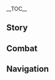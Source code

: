 {{CharacterTabs}}
{{LanguageTabs}}
{{Stub|1={{Meta/VO|rm=1|tl=1}}}}
__TOC__
==Story==
{{VO/Story
|character               = Nilou
|language                = ko
|name                    = 닐루

<!-- Hello -->
|vo_01_01_title          = 첫 만남…
|vo_01_01_subtitle       = Hello
|vo_01_01_file           = VO_{language}{character} Hello.ogg
|vo_01_01_tx             = 안녕, 난 주바이르 극장의 닐루라고 해. 오늘은 이 춤을 준비했는데, 한눈팔지 말고 지켜봐 줘. 그럼 시작할게&mdash;&mdash;
|vo_01_01_rm             = 
|vo_01_01_tl             = 

<!-- Chats -->
|vo_02_01_title          = 잡담・연습
|vo_02_01_subtitle       = Chat: Practice
|vo_02_01_file           = VO_{language}{character} Chat - Practice.ogg
|vo_02_01_tx             = 먼저 이렇게 하고… 다음 동작은… 이렇게 하자, 응응
|vo_02_01_rm             = 
|vo_02_01_tl             = 

|vo_02_02_title          = 잡담・졸음
|vo_02_02_subtitle       = Chat: Sleepiness
|vo_02_02_file           = VO_{language}{character} Chat - Sleepiness.ogg
|vo_02_02_tx             = 심호흡을 한 다음 풍선을 크게 불어서 졸음을 안에다 넣고, 후&mdash;&mdash;하고 날려봐
|vo_02_02_rm             = 
|vo_02_02_tl             = 

|vo_02_03_title          = 잡담・휴식
|vo_02_03_subtitle       = Chat: Rest
|vo_02_03_file           = VO_{language}{character} Chat - Rest.ogg
|vo_02_03_tx             = 이렇게 여유로운 날도 나쁘지 않아, 정말 한가하네
|vo_02_03_rm             = 
|vo_02_03_tl             = 

<!-- Weather -->
|vo_03_01_title          = 비가 올 때…
|vo_03_01_subtitle       = When It Rains
|vo_03_01_file           = VO_{language}{character} When It Rains.ogg
|vo_03_01_tx             = 날씨는 기분과도 같아. 가끔 우중충해지지만 조급할 필요가 없어. 비가 내리고 나면 하늘은 더 맑아지니까
|vo_03_01_rm             = 
|vo_03_01_tl             = 

|vo_03_02_title          = 번개가 칠 때…
|vo_03_02_subtitle       = When Thunder Strikes
|vo_03_02_file           = VO_{language}{character} When Thunder Strikes.ogg
|vo_03_02_tx             = 번개 소리가 조금 무섭네. 혹시 너도 겁나? 내가 신기한 방법 하나 알려줄까?
|vo_03_02_rm             = 
|vo_03_02_tl             = 

|vo_03_03_title          = 눈이 올 때…
|vo_03_03_subtitle       = When It Snows
|vo_03_03_file           = VO_{language}{character} When It Snows.ogg
|vo_03_03_tx             = 어? 와&mdash;&mdash;눈이다. 들어봐, 눈의 속삭임이 들려. 회전하는 눈송이를 보고 있으면 마치 요정이 춤추고 있는 것 같지 않아?
|vo_03_03_tl             = 
|vo_03_03_rm             = 

|vo_03_04_title          = 햇살이 좋을 때…
|vo_03_04_subtitle       = When the Sun Is Out
|vo_03_04_file           = VO_{language}{character} When the Sun Is Out.ogg
|vo_03_04_tx             = 하늘이 맑은 날에… 따뜻한 햇볕을 쬐면, 음, 잠이 솔솔 오지…
|vo_03_04_rm             = 
|vo_03_04_tl             = 

|vo_03_05_title          = 강풍이 불 때…
|vo_03_05_subtitle       = When the Wind Is Blowing
|vo_03_05_file           = VO_{language}{character} When the Wind Is Blowing.ogg
|vo_03_05_tx             = 괜찮아? 모래바람을 조심해
|vo_03_05_rm             = 
|vo_03_05_tl             = 

<!-- Greetings -->
|vo_04_01_title          = 아침 인사…
|vo_04_01_subtitle       = Good Morning
|vo_04_01_file           = VO_{language}{character} Good Morning.ogg
|vo_04_01_tx             = 좋은 아침. 음? 왜 그렇게 뚫어지게 봐…? 머, 머리가 눌렸나? 으아, 보지 마. 바로 정리할게
|vo_04_01_rm             = 
|vo_04_01_tl             = 

|vo_04_02_title          = 점심 인사…
|vo_04_02_subtitle       = Good Afternoon
|vo_04_02_file           = VO_{language}{character} Good Afternoon.ogg
|vo_04_02_tx             = 흠… 으음… 점심에 빵을 먹을까 밥을 먹을까? 아니면 으깬 콩이 좋으려나?
|vo_04_02_rm             = 
|vo_04_02_tl             = 

|vo_04_03_title          = 저녁 인사…
|vo_04_03_subtitle       = Good Evening
|vo_04_03_friendship     = 4
|vo_04_03_file           = VO_{language}{character} Good Evening.ogg
|vo_04_03_tx             = 좋은 밤이야. 오늘 밤에 주바이르 극장에서 공연이 있는데, 표 몇 장 줄까?
|vo_04_03_rm             = 
|vo_04_03_tl             = 

|vo_04_04_title          = 굿나잇…
|vo_04_04_subtitle       = Good Night
|vo_04_04_file           = VO_{language}{character} Good Night.ogg
|vo_04_04_tx             = 자기 전에 모든 고민을 털어버려야 푹 잘 수 있어. 너만 괜찮다면 내가 고민을 다 들어줄게
|vo_04_04_rm             = 
|vo_04_04_tl             = 

<!-- About -->
|vo_05_01_title          = {name} 자신에 대해・몸짓언어
|vo_05_01_subtitle       = About {character}: Body Language
|vo_05_01_file           = VO_{language}{character} About {character} - Body Language.ogg
|vo_05_01_tx             = 가끔은 말보다 춤이 감정을 더 쉽게 표현할 수 있어. 무슨 말을 해야 할지 모르겠을 땐 춤을 춰봐
|vo_05_01_rm             = 
|vo_05_01_tl             = 

|vo_05_02_title          = {name} 자신에 대해・춤과 지식
|vo_05_02_subtitle       = About {character}: Dance and Wisdom
|vo_05_02_file           = VO_{language}{character} About {character} - Dance and Wisdom.ogg
|vo_05_02_tx             = 지식을 탐구하려면 엄청난 재능이 필요해. 필사적으로 노력해도 성과가 없으면 결국 지치고 낙담하게 되지…. 하지만 춤은 달라. 잘 알지 못해도 구경은 할 수 있잖아. 이러한 몸짓을 통해 예술의 아름다움과 가치를 느낄 수 있다면 정말 기쁠 거야
|vo_05_02_rm             = 
|vo_05_02_tl             = 

<!-- About Us -->
|vo_06_01_title          = 우리에 대해・화를 삭이는 법
|vo_06_01_subtitle       = About Us: Dealing with Anger
|vo_06_01_file           = VO_{language}{character} About Us - Dealing with Anger.ogg
|vo_06_01_tx             = 가슴이 답답해? 화를 삭이는 건 좋지 않아. 자, 나를 따라 해봐. 먼저 오른손으로 앞에 커다란 원을 그린 다음, 두 손으로 가슴속에서 기분 나쁜 일들을 몽땅 꺼내서 원 안에 집어넣는 거야. 그리고 있는 힘껏 던져버려&mdash;&mdash;어때? 마음이 좀 편해졌니?
|vo_06_01_rm             = 
|vo_06_01_tl             = 

|vo_06_02_title          = 우리에 대해・멀리 떠나는 모험
|vo_06_02_subtitle       = About Us: Going on Adventures
|vo_06_02_file           = VO_{language}{character} About Us - Going on Adventures.ogg
|vo_06_02_tx             = 수메르성을 벗어나 본 적이 없지만… 너와 같이 모험을 떠나고 싶어. 낯선 곳에 가면 잘 적응해 볼게…. 음, 이나즈마의 모래에서는 갑자기 엄청 큰 모래 벌레가 튀어나오는 일이 없다는 게 사실이야?
|vo_06_02_rm             = 
|vo_06_02_tl             = 

<!-- Miscellany I -->
|vo_07_01_title          = 「신의 눈」에 대해…
|vo_07_01_subtitle       = About the [[Vision]]
|vo_07_01_friendship     = 4
|vo_07_01_file           = VO_{language}{character} About the Vision.ogg
|vo_07_01_tx             = 내 신의 눈은 첫 무대에서 춤을 출 때 얻은 거야. 신이 내 관중이 되었던 걸 보면, 분명 인간의 예술이 아름답다고 생각하신 거겠지?
|vo_07_01_rm             = 
|vo_07_01_tl             = 

|vo_07_02_title          = 하고 싶은 이야기…
|vo_07_02_subtitle       = Something to Share
|vo_07_02_file           = VO_{language}{character} Something to Share.ogg
|vo_07_02_tx             = 노력했는데도 결과가 없는 건 이상한 일이 아니야. 내가 아무리 노력해도 명론파의 지식을 이해할 수 없는 것처럼 말이야. 그럴 때는 머리를 한번 흔들어주고 방향을 전환해 주면 돼
|vo_07_02_rm             = 
|vo_07_02_tl             = 

|vo_07_03_title          = 흥미있는 일・수정 나비의 춤
|vo_07_03_subtitle       = Interesting Things: Dance of the Crystalflies
|vo_07_03_file           = VO_{language}{character} Interesting Things - Dance of the Crystalflies.ogg
|vo_07_03_tx             = 수정 나비는 색이 다양해서 정말 예뻐. 호기심을 이기지 못해 손을 뻗어 만지려고 하면 아름답고 빠른 춤을 추며 너에게서 멀어질 거야. 나도 날 수 있다면 수정 나비의 춤을 배울 수 있을 텐데
|vo_07_03_rm             = 
|vo_07_03_tl             = 

|vo_07_04_title          = 흥미있는 일・파디사라
|vo_07_04_subtitle       = Interesting Things: Padisarahs
|vo_07_04_file           = VO_{language}{character} Interesting Things - Padisarahs.ogg
|vo_07_04_tx             = 화신(花神)님이 춤을 추시면 그분이 밟은 땅에는 진정한 파디사라가 활짝 피어났다고 해. 상상만으로도 정말 아름다워. 그 풍경을 직접 볼 수 있다면 얼마나 좋을까?
|vo_07_04_rm             = 
|vo_07_04_tl             = 

<!-- About Others -->
|vo_08_01_title          = 사이노에 대해…
|vo_08_01_subtitle       = About [[Cyno]]
|vo_08_01_friendship     = 4
|vo_08_01_file           = VO_{language}{character} About Cyno.ogg
|vo_08_01_tx             = 아카데미아 사람은 다가가기가 꺼려져. 춤과 노래 같은 예술을 안 좋게 보거든. 그 사람들은 스트레스를 어떻게 푸는지 종종 생각하곤 해. 음… 사이노는 「일곱 성인의 소환」을 한다고? 뭔가 상상이 안 돼
|vo_08_01_rm             = 
|vo_08_01_tl             = 

|vo_08_02_title          = 타이나리에 대해…
|vo_08_02_subtitle       = About [[Tighnari]]
|vo_08_02_friendship     = 4
|vo_08_02_file           = VO_{language}{character} About Tighnari.ogg
|vo_08_02_tx             = 아주 훌륭한 식물학자라고 들었어. 버섯을 구분하는 능력도 정말 뛰어날 거야. 그럼 독버섯을 먹을 일은 없겠지…? 부럽다
|vo_08_02_rm             = 
|vo_08_02_tl             = 

|vo_08_03_title          = 콜레이에 대해…
|vo_08_03_subtitle       = About [[Collei]]
|vo_08_03_friendship     = 4
|vo_08_03_file           = VO_{language}{character} About Collei.ogg
|vo_08_03_tx             = 가끔 내 공연을 보러오는데 정말 친절한 숲의 견습 순찰자야. 나한테 길을 잃어버리지 말라고 당부까지 하던데, 왜 그런 걸까? 난 길을 잃은 적이 한 번도 없는걸
|vo_08_03_rm             = 
|vo_08_03_tl             = 

|vo_08_04_title          = 카베에 대해…
|vo_08_04_subtitle       = About [[Kaveh]]
|vo_08_04_friendship     = 4
|vo_08_04_file           = VO_{language}{character} About Kaveh.ogg
|vo_08_04_tx             = 그 사람이 아름다운 알카자르자레궁을 지었다고 들었어. 그런 작품을 만들 수 있다는 건 정말 즐거운 일이겠지? 내가 춤을 연습할 때 사람들에게 선보일 생각을 하면 엄청 기쁘고, 동기부여가 되는 것처럼 말이야
|vo_08_04_rm             = 
|vo_08_04_tl             = 

|vo_08_05_title          = 데히야에 대해…
|vo_08_05_subtitle       = About [[Dehya]]
|vo_08_05_friendship     = 4
|vo_08_05_file           = VO_{language}{character} About Dehya.ogg
|vo_08_05_tx             = 근래에 이렇게 많은 일들이 있었다니 정말 믿기지 않아. 데히야와 두냐르자드에게 적절한 선물을 하고 싶은데… 도저히 결정을 못 내리겠어. 바자르 친구들이 추천해 준 것을 다 주려고 하니 너무 많고, 어떻게 하면 좋을까?
|vo_08_05_rm             = 
|vo_08_05_tl             = 

|vo_08_06_title          = 도리에 대해…
|vo_08_06_subtitle       = About [[Dori]]
|vo_08_06_friendship     = 4
|vo_08_06_file           = VO_{language}{character} About Dori.ogg
|vo_08_06_tx             = 통이 큰 도리 상인도 내 춤을 본 적이 있어. 한 번은 그 상인이 주바이르 씨와 무슨 이야기를 나누었는데, 그 뒤로는 안 오더라고. 도대체 무슨 이야기를 했을까? …어? 날 데리고 티바트 순회공연을 하려던 걸 수도 있다고? 그럴 리가, 주바이르 씨가 대신 거절해 주셨을 거야… 거절하셨겠지…?
|vo_08_06_rm             = 
|vo_08_06_tl             = 

|vo_08_07_title          = 작은 쿠사나리 화신에 대해…
|vo_08_07_subtitle       = About [[Lesser Lord Kusanali]]
|vo_08_07_friendship     = 4
|vo_08_07_file           = VO_{language}{character} About Lesser Lord Kusanali.ogg
|vo_08_07_tx             = 바자르 사람들은 다들 작은 쿠사나리 화신님을 좋아해. 그분이 내가 추는 화신(花神)의 춤을 어떻게 평가하실지 너무 궁금해…. 아! 아니다, 역시 그만두는 게 좋겠어. 막상 보러 오시면 긴장해서 아무것도 못 할 거야…
|vo_08_07_rm             = 
|vo_08_07_tl             = 

<!-- More About -->
|vo_09_01_title          = {name}에 대해 알기・첫 번째
|vo_09_01_subtitle       = More About {character}: I
|vo_09_01_file           = VO_{language}{character} More About {character} - 01.ogg
|vo_09_01_tx             = 음&mdash;&mdash;아! 미안해, 뭘 먹으러 갈지 고민한다고 잠시 다른 생각을 했네…. 헤헤, 내 도움이 필요하니?
|vo_09_01_rm             = 
|vo_09_01_tl             = 

|vo_09_02_title          = {name}에 대해 알기・두 번째
|vo_09_02_subtitle       = More About {character}: II
|vo_09_02_friendship     = 3
|vo_09_02_file           = VO_{language}{character} More About {character} - 02.ogg
|vo_09_02_tx             = 선생님이 춤추는 요령을 많이 가르쳐주셨지만, 가장 중요한 건 춤을 출 때 감정을 몰입하는 거라고 하셨어. 그래야 사람들에게 감동을 줄 수 있거든. 느끼는 게 있어야 표현을 할 수 있잖아. 아름다움을 표현하고 싶으면 직접 아름다움 그 자체가 되는 거야
|vo_09_02_rm             = 
|vo_09_02_tl             = 

|vo_09_03_title          = {name}에 대해 알기・세 번째
|vo_09_03_subtitle       = More About {character}: III
|vo_09_03_friendship     = 4
|vo_09_03_file           = VO_{language}{character} More About {character} - 03.ogg
|vo_09_03_tx             = 가끔 관중들이 편지를 보내오는데, 나의 춤을 보고 힘을 얻었다고 하는 사람들이 있어. 주바이르 극장 사람들에게 이 기쁨을 공유해 줄 거야. 관중들에게 보이는 건 무대 위의 한 사람이겠지만, 내게 있어 이건 모두의 노력으로 얻은 결실이거든
|vo_09_03_rm             = 
|vo_09_03_tl             = 

|vo_09_04_title          = {name}에 대해 알기・네 번째
|vo_09_04_subtitle       = More About {character}: IV
|vo_09_04_friendship     = 5
|vo_09_04_file           = VO_{language}{character} More About {character} - 04.ogg
|vo_09_04_tx             = 바자르에서 가끔 서커스 공연 같은 걸 해. 공을 계속 던지고 받고 하는 그런 거 말이야. 나도 한번 해봤는데 공이 계속 손이 아닌 머리 위로 떨어지는 거 있지…. 그때 주바이르 씨와 사람들이 얼마나 웃던지. 내 신체 능력이 엄청 뛰어난 줄 알았나 봐. 헤헤, 약점을 들켜버렸지 뭐야
|vo_09_04_rm             = 
|vo_09_04_tl             = 

|vo_09_05_title          = {name}에 대해 알기・다섯 번째
|vo_09_05_subtitle       = More About {character}: V
|vo_09_05_friendship     = 6
|vo_09_05_file           = VO_{language}{character} More About {character} - 05.ogg
|vo_09_05_tx             = 전에 누가 나보고 따스한 햇볕 아래의 오아시스 같다면서 날 보면 마음이 따뜻해지고 힐링이 된다고 했어. 기쁘긴 했지만 내가 추구하는 건, 내가 사람들에게 보여주고 싶은 가치는 그 정도에 그치지 않아. 하지만 너랑 오래 알고 지내다 보니 누군가의 관심과 보살핌을 받는 게 이런 느낌이라는 걸 알았고, 지금은… 지금은 네가 그 비유에 더 어울린다고 생각해
|vo_09_05_rm             = 
|vo_09_05_tl             = 

<!-- Miscellany II -->
|vo_10_01_title          = {name}의 취미…
|vo_10_01_subtitle       = {character}'s Hobbies
|vo_10_01_file           = VO_{language}{character} Hobbies.ogg
|vo_10_01_tx             = 춤이 내 삶이고, 내 삶이 곧 춤이다…. 어떤 말이 더 좋을까? 후우, 역시 이런 논리적인 문제는 나한테 어울리지 않아. 아무튼 난 계속해서 춤을 출 거야. 나의 공연으로 더 많은 사람이 춤이라는 예술의 아름다움을 느낄 수 있도록
|vo_10_01_rm             = 
|vo_10_01_tl             = 

|vo_10_02_title          = {name}의 고민…
|vo_10_02_subtitle       = {character}'s Troubles
|vo_10_02_file           = VO_{language}{character} Troubles.ogg
|vo_10_02_tx             = 어떤 버섯에 독이 있고 어떤 버섯에 독이 없는지 아직도 모르겠어…. 색이 화려한 버섯이든, 아주 평범한 버섯이든 다 독이 있을 수 있다던데. 흐음, 뭔가 알 것 같다가도 전혀 모르겠어…
|vo_10_02_rm             = 
|vo_10_02_tl             = 

|vo_10_03_title          = 좋아하는 음식…
|vo_10_03_subtitle       = Favorite Food
|vo_10_03_file           = VO_{language}{character} Favorite Food.ogg
|vo_10_03_tx             = 달콤한 디저트는 사람을 기분 좋게 해. 대다수의 수메르 사람들은 디저트를 좋아하지! 너도 한번 맛볼래? 내가 하나씩 소개해 줄게
|vo_10_03_rm             = 
|vo_10_03_tl             = 

|vo_10_04_title          = 싫어하는 음식…
|vo_10_04_subtitle       = Least Favorite Food
|vo_10_04_file           = VO_{language}{character} Least Favorite Food.ogg
|vo_10_04_tx             = 버섯류는 좀 그래. 무섭거든. 보자마자 도망가고 싶은 그런 무서움이 아니라 어, 어렸을 때 독버섯을 잘못 먹어서 며칠 동안 앓아누운 적이 있거든…. 수메르의 버섯 요리를 먹기 전엔 꼭 독이 없는지부터 확인해야 해!
|vo_10_04_rm             = 
|vo_10_04_tl             = 

<!-- Receiving a Gift -->
|vo_11_01_title          = 선물 획득・첫 번째
|vo_11_01_subtitle       = Receiving a Gift: I
|vo_11_01_file           = VO_{language}{character} Receiving a Gift - 01.ogg
|vo_11_01_tx             = 음식이 혀끝에서 춤을 춘다는 게 이런 느낌이구나…. 정말 신기해!
|vo_11_01_rm             = 
|vo_11_01_tl             = 

|vo_11_02_title          = 선물 획득・두 번째
|vo_11_02_subtitle       = Receiving a Gift: II
|vo_11_02_file           = VO_{language}{character} Receiving a Gift - 02.ogg
|vo_11_02_tx             = 고마워. 내가 춤을 끊임없이 연습하는 것처럼, 이 음식에도 너의 엄청난 노력이 담겨 있겠지?
|vo_11_02_rm             = 
|vo_11_02_tl             = 

|vo_11_03_title          = 선물 획득・세 번째
|vo_11_03_subtitle       = Receiving a Gift: III
|vo_11_03_file           = VO_{language}{character} Receiving a Gift - 03.ogg
|vo_11_03_tx             = 미안해, 요즘 내가 입맛이 없어서 그런 거니 너무 신경 쓰지 마
|vo_11_03_rm             = 
|vo_11_03_tl             = 

<!-- Birthday -->
|vo_12_01_title          = 생일…
|vo_12_01_subtitle       = Birthday
|vo_12_01_file           = VO_{language}{character} Birthday.ogg
|vo_12_01_tx             = 저기… 생일 축하해! 요즘 새로운 춤을 배워서 너에게 보여주고 싶은데. 응? 긴장되냐고? 후&mdash;&mdash;들켜버렸네. 그게, 내 마음과 기교를 융합시키려고 하니까 점점 더 어려워지는 것 같아서…. 아무튼 아름다움과 즐거움이 항상 네 곁에 있길 바랄게
|vo_12_01_rm             = 
|vo_12_01_tl             = 

<!-- Feelings About Ascension -->
|vo_13_01_title          = 돌파의 느낌・기
|vo_13_01_subtitle       = Feelings About Ascension: Intro
|vo_13_01_ascension      = 1
|vo_13_01_file           = VO_{language}{character} Feelings About Ascension - 01.ogg
|vo_13_01_tx             = 어? 이건 무슨 느낌이지…?
|vo_13_01_rm             = 
|vo_13_01_tl             = 

|vo_13_02_title          = 돌파의 느낌・승
|vo_13_02_subtitle       = Feelings About Ascension: Building Up
|vo_13_02_ascension      = 2
|vo_13_02_file           = VO_{language}{character} Feelings About Ascension - 02.ogg
|vo_13_02_tx             = 몸이 풀리면 실력을 더 잘 발휘할 수 있을 거야
|vo_13_02_rm             = 
|vo_13_02_tl             = 

|vo_13_03_title          = 돌파의 느낌・전
|vo_13_03_subtitle       = Feelings About Ascension: Climax
|vo_13_03_ascension      = 4
|vo_13_03_file           = VO_{language}{character} Feelings About Ascension - 03.ogg
|vo_13_03_tx             = 커다란 바람 슬라임 위에 올라탄 것처럼 온몸이 가볍게 느껴져
|vo_13_03_rm             = 
|vo_13_03_tl             = 

|vo_13_04_title          = 돌파의 느낌・결
|vo_13_04_subtitle       = Feelings About Ascension: Conclusion
|vo_13_04_ascension      = 6
|vo_13_04_file           = VO_{language}{character} Feelings About Ascension - 04.ogg
|vo_13_04_tx             = 이유는 모르겠지만 너랑 있는 게 좋아. 마치 가슴속에서 나비가 튀어나올 것만 같은 기분이라고 할까나… 널 위해 춤 한 곡 보여줄게
|vo_13_04_rm             = 
|vo_13_04_tl             = 
}}

==Combat==
{{Combat VO
|character              = Nilou
|language               = ko

<!-- Elemental Skill -->
|skill_1_tx             = 잘 봐~
|skill_1_tl             = 
|skill_1_rm             = 
|skill_2_tx             = 공연 준비 끝
|skill_2_tl             = 
|skill_2_rm             = 
|skill_3_tx             = 전력을 다할게
|skill_3_tl             = 
|skill_3_rm             = 

<!-- Elemental Burst -->
|burst_1_tx             = 물보라와 함께 춤춰 봐
|burst_1_tl             = 
|burst_1_rm             = 
|burst_2_tx             = 날 지켜봐 줘
|burst_2_tl             = 
|burst_2_rm             = 
|burst_3_tx             = 이 춤을 너에게 바칠게
|burst_3_tl             = 
|burst_3_rm             = 

<!-- Sprint Start -->
|sprint-s_1_file     = Sprint Start 01,Sprint Start 02,Sprint Start 03

<!-- Sprint End -->
|sprint-e_1_tx_s        = 
|sprint-e_1_tx_t        = 
|sprint-e_1_rm          = 
|sprint-e_1_tl          = 

<!-- Deploying Wind Glider -->
|glider_1_file       = Deploying Wind Glider 01,Deploying Wind Glider 02,Deploying Wind Glider 03

<!-- Opening Treasure Chest -->
|chest_1_tx             = 다 네 거야
|chest_1_tl             = 
|chest_1_rm             = 
|chest_2_tx             = 내가 담는 걸 도와줄게
|chest_2_tl             = 
|chest_2_rm             = 
|chest_3_tx             = 와~ 뜻밖의 수확이네
|chest_3_tl             = 
|chest_3_rm             = 

<!-- Low HP -->
|low-hp_1_tx            = 윽, 내 걱정은 마…
|low-hp_1_tl            = 
|low-hp_1_rm            = 
|low-hp_2_tx            = 정말 골치 아프네…
|low-hp_2_tl            = 
|low-hp_2_rm            = 
|low-hp_3_tx            = 심호흡을 해야겠어…
|low-hp_3_tl            = 
|low-hp_3_rm            = 

<!-- Ally at Low HP -->
|ally-low-hp_1_tx       = 내가 왔으니 안심해
|ally-low-hp_1_rm       = 
|ally-low-hp_1_tl       = 
|ally-low-hp_2_tx       = 내가 막아줄게!
|ally-low-hp_2_rm       = 
|ally-low-hp_2_tl       = 

<!-- Fallen -->
|fallen_1_tx            = 커튼콜은… 아직인데…
|fallen_1_tl            = 
|fallen_1_rm            = 
|fallen_2_tx            = 더 이상… 춤을 출 수 없는 건가…?
|fallen_2_tl            = 
|fallen_2_rm            = 
|fallen_3_tx            = 아름다운 것이 영원하기를…
|fallen_3_tl            = 
|fallen_3_rm            = 

<!-- Light Hit Taken -->
|hit-l_1_file           = Light Hit Taken 02
|hit-l_1_tx             = 
|hit-l_1_tl             = 
|hit-l_1_rm             = 
|hit-l_2_file           = Light Hit Taken 01,Light Hit Taken 03,Light Hit Taken 04,Light Hit Taken 05,Light Hit Taken 06

<!-- Heavy Hit Taken -->
|hit-h_1_tx             = 앗, 중심을 잡자
|hit-h_1_tl             = 
|hit-h_1_rm             = 
|hit-h_2_tx             = 조금… 아프네
|hit-h_2_tl             = 
|hit-h_2_rm             = 
|hit-h_3_file           = Heavy Hit Taken 03,Heavy Hit Taken 04,Heavy Hit Taken 05,Heavy Hit Taken 06

<!-- Joining Party-->
|join_1_tx              = 오늘은 어디서 춤을 춰볼까?
|join_1_tl              = 
|join_1_rm              = 
|join_2_tx              = 내가 도울 수 있는 일이 있니?
|join_2_tl              = 
|join_2_rm              = 
|join_3_tx              = 아… 날 부른 거였구나? 금방 갈게
|join_3_tl              = 
|join_3_rm              = 

<!-- Character Idles -->
|idle_1_file            = Standby 02

<!-- Light Attack -->
|atk-l_1_file           = Light Attack 01,Light Attack 02,Light Attack 03,Light Attack 04,Light Attack 05,Light Attack 06,Light Attack 07

<!-- Mid Attack -->
|atk-m_1_file           = Mid Attack 01,Mid Attack 02,Mid Attack 03

<!-- Heavy Attack -->
|atk-h_1_file           = Heavy Attack 01,Heavy Attack 02,Heavy Attack 03

<!-- Climbing -->
|climb_1_file           = Climbing 01,Climbing 02,Climbing 03,Climbing 04,Climbing 05

<!-- Climbing Breath -->
|climb-b_1_file         = Climbing Breath 01,Climbing Breath 02,Climbing Breath 03

<!-- Jumping -->
|jump_1_file            = Jumping 01,Jumping 02,Jumping 03,Jumping 04,Jumping 05
}}
<!--
==Translation Notes==
{{Reflist|group=TN •}}
-->

==Navigation==
{{Character Navbox|link type=vo-ko}}